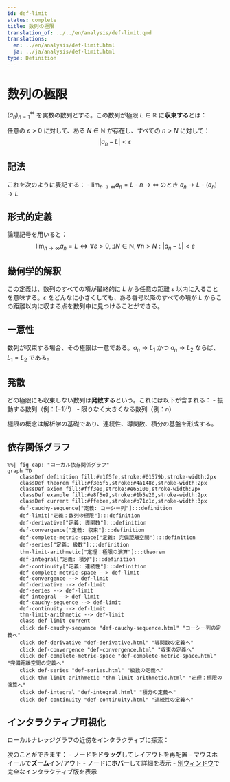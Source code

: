 ```yaml
---
id: def-limit
status: complete
title: 数列の極限
translation_of: ../../en/analysis/def-limit.qmd
translations:
  en: ../en/analysis/def-limit.html
  ja: ../ja/analysis/def-limit.html
type: Definition
---
```


# 数列の極限 {#def-limit}

$(a_n)_{n=1}^{\infty}$ を実数の数列とする。この数列が極限 $L \in \mathbb{R}$ に**収束する**とは：

任意の $\varepsilon > 0$ に対して、ある $N \in \mathbb{N}$ が存在し、すべての $n > N$ に対して：
$$|a_n - L| < \varepsilon$$

## 記法

これを次のように表記する：
- $\lim_{n \to \infty} a_n = L$
- $n \to \infty$ のとき $a_n \to L$
- $(a_n) \to L$

## 形式的定義

論理記号を用いると：
$$\lim_{n \to \infty} a_n = L \iff \forall \varepsilon > 0, \exists N \in \mathbb{N}, \forall n > N : |a_n - L| < \varepsilon$$

## 幾何学的解釈

この定義は、数列のすべての項が最終的に $L$ から任意の距離 $\varepsilon$ 以内に入ることを意味する。$\varepsilon$ をどんなに小さくしても、ある番号以降のすべての項が $L$ からこの距離以内に収まる点を数列中に見つけることができる。

## 一意性

数列が収束する場合、その極限は一意である。$a_n \to L_1$ かつ $a_n \to L_2$ ならば、$L_1 = L_2$ である。

## 発散

どの極限にも収束しない数列は**発散する**という。これには以下が含まれる：
- 振動する数列（例：$(-1)^n$）
- 限りなく大きくなる数列（例：$n$）

極限の概念は解析学の基礎であり、連続性、導関数、積分の基盤を形成する。

## 依存関係グラフ

```mermaid
%%| fig-cap: "ローカル依存関係グラフ"
graph TD
    classDef definition fill:#e1f5fe,stroke:#01579b,stroke-width:2px
    classDef theorem fill:#f3e5f5,stroke:#4a148c,stroke-width:2px
    classDef axiom fill:#fff3e0,stroke:#e65100,stroke-width:2px
    classDef example fill:#e8f5e9,stroke:#1b5e20,stroke-width:2px
    classDef current fill:#ffebee,stroke:#b71c1c,stroke-width:3px
    def-cauchy-sequence["定義: コーシー列"]:::definition
    def-limit["定義：数列の極限"]:::definition
    def-derivative["定義: 導関数"]:::definition
    def-convergence["定義: 収束"]:::definition
    def-complete-metric-space["定義: 完備距離空間"]:::definition
    def-series["定義: 級数"]:::definition
    thm-limit-arithmetic["定理：極限の演算"]:::theorem
    def-integral["定義: 積分"]:::definition
    def-continuity["定義: 連続性"]:::definition
    def-complete-metric-space --> def-limit
    def-convergence --> def-limit
    def-derivative --> def-limit
    def-series --> def-limit
    def-integral --> def-limit
    def-cauchy-sequence --> def-limit
    def-continuity --> def-limit
    thm-limit-arithmetic --> def-limit
    class def-limit current
    click def-cauchy-sequence "def-cauchy-sequence.html" "コーシー列の定義へ"
    click def-derivative "def-derivative.html" "導関数の定義へ"
    click def-convergence "def-convergence.html" "収束の定義へ"
    click def-complete-metric-space "def-complete-metric-space.html" "完備距離空間の定義へ"
    click def-series "def-series.html" "級数の定義へ"
    click thm-limit-arithmetic "thm-limit-arithmetic.html" "定理：極限の演算へ"
    click def-integral "def-integral.html" "積分の定義へ"
    click def-continuity "def-continuity.html" "連続性の定義へ"
```

## インタラクティブ可視化

ローカルナレッジグラフの近傍をインタラクティブに探索：

::: {.graph-viz data-id="def-limit" data-width="700" data-height="500"}
:::

次のことができます：
- ノードを**ドラッグ**してレイアウトを再配置
- マウスホイールで**ズーム**イン/アウト
- ノードに**ホバー**して詳細を表示
- [別ウィンドウ](../../output/interactive/ja/def-limit.html){target="_blank"}で完全なインタラクティブ版を表示

